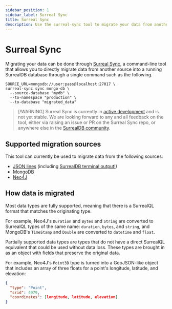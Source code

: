 ```yaml
---
sidebar_position: 1
sidebar_label: Surreal Sync
title: Surreal Sync
description: Use the surreal-sync tool to migrate your data from another database to SurrealDB.
---
```


# Surreal Sync

Migrating your data can be done through [Surreal Sync](https://github.com/surrealdb/surreal-sync), a command-line tool that allows you to directly migrate data from another source into a running SurrealDB database through a single command such as the following.

```
SOURCE_URL=mongodb://user:pass@localhost:27017 \
surreal-sync sync mongo-db \
  --source-database "mydb" \
  --to-namespace "production" \
  --to-database "migrated_data"
```

> \[!WARNING]
> Surreal Sync is currently in [active development](https://github.com/surrealdb/surreal-sync/releases) and is not yet stable. We are looking forward to any and all feedback on the tool, either via raising an issue or PR on the Surreal Sync repo, or anywhere else in the [SurrealDB community](/community).

## Supported migration sources

This tool can currently be used to migrate data from the following sources:

- [JSON lines](/docs/integrations/data-management/surreal-sync/json-lines) (including [SurrealDB terminal output!](/blog/two-new-ways-to-keep-an-eye-on-your-surrealdb-database#saving-logging-output-as-a-file))
- [MongoDB](/docs/integrations/data-management/surreal-sync/mongodb)
- [Neo4J](/docs/integrations/data-management/surreal-sync/neo4j)

## How data is migrated

Most data types are fully supported, meaning that there is a SurrealQL format that matches the originating type.

For example, Neo4J's `Duration` and `Bytes` and `String` are converted to SurrealQL types of the same name: `duration`, `bytes`, and `string`, and MongoDB's `TimeStamp` and `Double` are converted to `datetime` and `float`.

Partially supported data types are types that do not have a direct SurrealQL equivalent that could be used without data loss. These types are brought in as an object with fields that preserve the original data.

For example, Neo4J's `Point3D` type is turned into a GeoJSON-like object that includes an array of three floats for a point's longitude, latitude, and elevation:

```json
{
  "type": "Point",
  "srid": 4979,
  "coordinates": [longitude, latitude, elevation]
}
```
